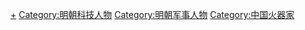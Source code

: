 [[Category:明朝火器|+]]
[[Category:明朝科技人物|Category:明朝科技人物]]
[[Category:明朝军事人物|Category:明朝军事人物]]
[[Category:中国火器家|Category:中国火器家]]